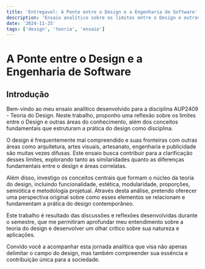 ```yaml
---
title: 'Entregavel: A Ponte entre o Design e a Engenharia de Software'
description: 'Ensaio analítico sobre os limites entre o Design e outras áreas, além dos conceitos fundamentais da teoria do Design.'
date: '2024-11-25'
tags: ['design', 'teoria', 'ensaio']
---
```


# A Ponte entre o Design e a Engenharia de Software

## Introdução

Bem-vindo ao meu ensaio analítico desenvolvido para a disciplina AUP2409 - Teoria do Design. Neste trabalho, proponho uma reflexão sobre os limites entre o Design e outras áreas do conhecimento, além dos conceitos fundamentais que estruturam a prática do design como disciplina.

O design é frequentemente mal compreendido e suas fronteiras com outras áreas como arquitetura, artes visuais, artesanato, engenharia e publicidade são muitas vezes difusas. Este ensaio busca contribuir para a clarificação desses limites, explorando tanto as similaridades quanto as diferenças fundamentais entre o design e áreas correlatas.

Além disso, investigo os conceitos centrais que formam o núcleo da teoria do design, incluindo funcionalidade, estética, modularidade, proporções, semiótica e metodologia projetual. Através desta análise, pretendo oferecer uma perspectiva original sobre como esses elementos se relacionam e fundamentam a prática do design contemporâneo.

Este trabalho é resultado das discussões e reflexões desenvolvidas durante o semestre, que me permitiram aprofundar meu entendimento sobre a teoria do design e desenvolver um olhar crítico sobre sua natureza e aplicações.

Convido você a acompanhar esta jornada analítica que visa não apenas delimitar o campo do design, mas também compreender sua essência e contribuição única para a sociedade.


<PdfViewer pdfPath="/ime/AUP2409/et/main.pdf"/>


